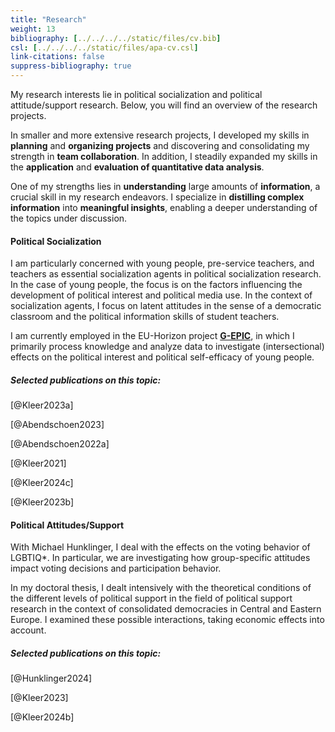 ```yaml
---
title: "Research"
weight: 13
bibliography: [../../../../static/files/cv.bib]
csl: [../../../../static/files/apa-cv.csl]
link-citations: false
suppress-bibliography: true
---
```


My research interests lie in political socialization and political attitude/support research. Below, you will find an overview of the research projects.

In smaller and more extensive research projects, I developed my skills in **planning** and **organizing projects** and discovering and consolidating my strength in **team collaboration**. In addition, I steadily expanded my skills in the **application** and **evaluation of quantitative data analysis**.

One of my strengths lies in **understanding** large amounts of **information**, a crucial skill in my research endeavors. I specialize in **distilling complex information** into **meaningful insights**, enabling a deeper understanding of the topics under discussion.

#### Political Socialization
I am particularly concerned with young people, pre-service teachers, and teachers as essential socialization agents in political socialization research. In the case of young people, the focus is on the factors influencing the development of political interest and political media use. In the context of socialization agents, I focus on latent attitudes in the sense of a democratic classroom and the political information skills of student teachers.

I am currently employed in the EU-Horizon project [**G-EPIC**](https://www.g-epic.eu), in which I primarily process knowledge and analyze data to investigate (intersectional) effects on the political interest and political self-efficacy of young people. 

##### Selected publications on this topic:
[@Kleer2023a]

[@Abendschoen2023]

[@Abendschoen2022a]

[@Kleer2021]

[@Kleer2024c]

[@Kleer2023b]


#### Political Attitudes/Support
With Michael Hunklinger, I deal with the effects on the voting behavior of LGBTIQ\*. In particular, we are investigating how group-specific attitudes impact voting decisions and participation behavior. 

In my doctoral thesis, I dealt intensively with the theoretical conditions of the different levels of political support in the field of political support research in the context of consolidated democracies in Central and Eastern Europe. I examined these possible interactions, taking economic effects into account. 

##### Selected publications on this topic:
[@Hunklinger2024]

[@Kleer2023] 

[@Kleer2024b]

